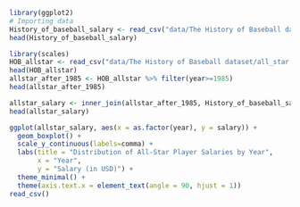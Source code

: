 ```r
library(ggplot2)
# Importing data
History_of_baseball_salary <- read_csv("data/The History of Baseball dataset/salary.csv")
head(History_of_baseball_salary)
```
```r
library(scales)
HOB_allstar <- read_csv("data/The History of Baseball dataset/all_star.csv")
head(HOB_allstar)
allstar_after_1985 <- HOB_allstar %>% filter(year>=1985)
head(allstar_after_1985)
```

```r
allstar_salary <- inner_join(allstar_after_1985, History_of_baseball_salary, by = c ("player_id", "year"))
head(allstar_salary)
```
```r
ggplot(allstar_salary, aes(x = as.factor(year), y = salary)) +
  geom_boxplot() +
  scale_y_continuous(labels=comma) +
  labs(title = "Distribution of All-Star Player Salaries by Year",
       x = "Year",
       y = "Salary (in USD)") +
  theme_minimal() +
  theme(axis.text.x = element_text(angle = 90, hjust = 1))
read_csv()
```





